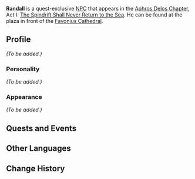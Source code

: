 {{Meta
<!-- Remove this template after adding the missing info -->
|missing_NPC_profile  = yes
}}
{{Character Infobox
|type             = Quest NPC
|image            = NPC Randall.png
|region           = Mondstadt
}}
'''Randall''' is a quest-exclusive [[NPC]] that appears in the [[Aphros Delos Chapter]], Act I: [[The Spindrift Shall Never Return to the Sea]]. He can be found at the plaza in front of the [[Favonius Cathedral]].
<!--
==Location==
<gallery>
NPC Location Randall.png|Randall's location
NPC Location Randall Context.png|Additional context
</gallery>
-->
==Profile==
<!-- detailed story/lore information goes here -->
''(To be added.)''

===Personality===
''(To be added.)''

===Appearance===
''(To be added.)''

==Quests and Events==
{{Quests and Events}}

==Other Languages==
{{Other Languages
|default_hidden = 1
|en      = Randall
|zhs     = 兰道尔
|zhs_rm  = Lándào'ěr
|zht     = 藍道爾
|zht_rm  = Lándào'ěr
|ja      = ランドール
|ja_rm   = Randooru
|ko      = 랜들
|ko_rm   = Raendeul
|es      = Randall
|fr      = Randall
|ru      = Рэндалл
|th      = Randall
|vi      = Randall
|de      = Randall
|id      = Randall
|pt      = Randall
|tr      = Randall
|it      = Randall
}}

==Change History==
{{Change History|1.5}}
<!--
==References==
{{Reflist}}-->